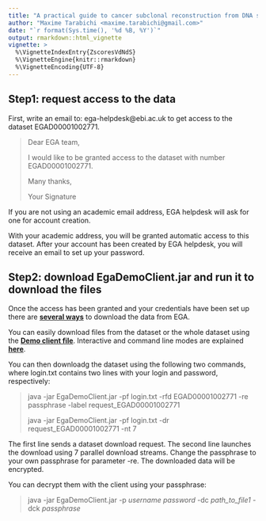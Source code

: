 ```yaml
---
title: "A practical guide to cancer subclonal reconstruction from DNA sequencing: download BAM file"
author: "Maxime Tarabichi <maxime.tarabichi@gmail.com>"
date: "`r format(Sys.time(), '%d %B, %Y')`"
output: rmarkdown::html_vignette
vignette: >
  %\VignetteIndexEntry{ZscoresVdNdS}
  %\VignetteEngine{knitr::rmarkdown}
  %\VignetteEncoding{UTF-8}
---
```




## Step1: request access to the data


First, write an email to: ega-helpdesk@ebi.ac.uk to get access to the
dataset EGAD00001002771.

> Dear EGA team,
>
> I would like to be granted access to the dataset with number EGAD00001002771.
>
> Many thanks,
>
> Your Signature


If you are not using an academic email address, EGA helpdesk will ask
for one for account creation. 

With your academic address, you will be granted automatic access to
this dataset. After your account has been created by EGA helpdesk, you
will receive an email to set up your password. 

## Step2: download EgaDemoClient.jar and run it to download the files

Once the access has been granted and your credentials have been set up
there are [**several
ways**](https://www.ebi.ac.uk/ega/about/your_EGA_account/download_streaming_client)
to download the data from EGA.


You can easily download files from the dataset or the whole dataset
using the [**Demo client file**](https://www.ebi.ac.uk/ega/sites/ebi.ac.uk.ega/files/documents/EGA_download_client_2.2.2.zip}{EgaDemoClient.jar).
Interactive and command line modes are explained [**here**](https://www.ebi.ac.uk/ega/about/your_EGA_account/download_streaming_client#client).


You can then downloadg the dataset using the following two commands, where login.txt contains two lines with your login and
password, respectively:

> java -jar EgaDemoClient.jar -pf login.txt -rfd EGAD00001002771 -re passphrase -label request_EGAD00001002771
>
> java -jar EgaDemoClient.jar -pf login.txt -dr request_EGAD00001002771 -nt 7
>

The first line sends a dataset download request. The second line
launches the download using 7 parallel download streams. Change the
passphrase to your own passphrase for parameter -re. The downloaded
data will be encrypted. 

You can decrypt them with the client using your passphrase:

> java -jar EgaDemoClient.jar -p *username* *password* -dc *path_to_file1* -dck *passphrase*
>

